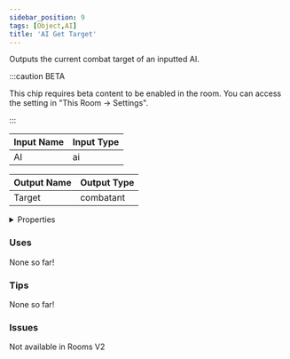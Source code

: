 ```yaml
---
sidebar_position: 9
tags: [Object,AI]
title: 'AI Get Target'
---
```


Outputs the current combat target of an inputted AI.

:::caution BETA

This chip requires beta content to be enabled in the room. You can access the setting in "This Room -> Settings".

:::


<EsbSvg />

| Input Name | Input Type |
|-----------|-----------|
| AI | ai |

| Output Name | Output Type |
|-----------|-----------|
| Target | combatant |


<details>
  <summary>Properties</summary>
  <div>
    <div>
    <table>
      <thead>
        <tr>
          <th>Is beta required?</th>
          <th>✅</th>
        </tr>
        <tr>
          <th>Is this chip a trolling risk?</th>
          <th>❌</th>
        </tr>
        <tr>
          <th>Is this chip a role assignment risk?</th>
          <th>❌</th>
        </tr>
        <tr>
          <th>Chip UUID</th>
          <th>1637b250-e497-4f4a-9d5e-64206488391c</th>
        </tr>
      </thead>
    </table>
    </div>
  </div>
</details>

### Uses

None so far!

### Tips

None so far!

### Issues

Not available in Rooms V2
